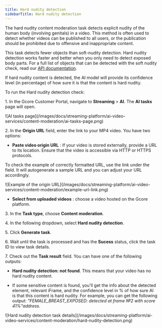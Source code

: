 ---
title: Hard nudity detection
sidebarTitle: Hard nudity detection
---

The hard nudity content moderation task detects explicit nudity of the human body (involving genitals) in a video. This method is often used to detect whether videos can be published to all users, or the publication should be prohibited due to offensive and inappropriate content. 

This task detects fewer objects than soft-nudity detection. Hard nudity detection works faster and better when you only need to detect exposed body parts. For a full list of objects that can be detected with the soft nudity check, read our [API documentation](/docs/api-reference/streaming/ai/create-ai-cm:hard_nudity-task). 

If hard nudity content is detected, the AI model will provide its confidence level (in percentage) of how sure it is that the content is hard nudity. 

To run the Hard nudity detection check: 

1\. In the Gcore Customer Portal, navigate to **Streaming** > **AI**. The **AI tasks** page will open.


<Frame>![AI tasks page](/images/docs/streaming-platform/ai-video-services/content-moderation/ai-tasks-page.png)</Frame>



2\. In the **Origin URL** field, enter the link to your MP4 video. You have two options: 

  * **Paste video origin URL** : If your video is stored externally, provide a URL to its location. Ensure that the video is accessible via HTTP or HTTPS protocols. 

To check the example of correctly formatted URL, use the link under the field. It will autogenerate a sample URL and you can adjust your URL accordingly. 


<Frame>![Example of the origin URL](/images/docs/streaming-platform/ai-video-services/content-moderation/example-url-link.png)</Frame>


  * **Select from uploaded videos** : choose a video hosted on the Gcore platform.




3\. In the **Task type**, choose **Content moderation**. 

4\. In the following dropdown, select **Hard nudity detection**. 

5\. Click **Generate task**.

6\. Wait until the task is processed and has the **Sucess** status, click the task ID to view task details. 

7\. Check out the **Task result** field. You can have one of the following outputs: 

  * **Hard nudity detection: not found**. This means that your video has no hard nudity content. 

  * If some sensitive content is found, you'll get the info about the detected element, relevant iFrame, and the confidence level in % of how sure AI is that this content is hard nudity. For example, you can get the following output: _"FEMALE_BREAST_EXPOSED: detected at frame №2 with score 41%"address_.



<Frame>![Hard nudity detection task details](/images/docs/streaming-platform/ai-video-services/content-moderation/hard-nudity-detection.png)</Frame>